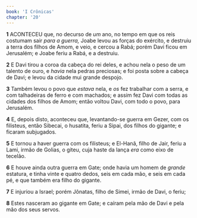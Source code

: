 ```yaml
---
book: 'I Crônicas'
chapter: '20'
---
```


**1** ACONTECEU que, no decurso de _um_ ano, no tempo em que os reis costumam sair _para a guerra,_ Joabe levou as forças do exército, e destruiu a terra dos filhos de Amom, e veio, e cercou a Rabá; porém Davi ficou em Jerusalém; e Joabe feriu a Rabá, e a destruiu.

**2** E Davi tirou a coroa da cabeça do rei deles, e achou nela o peso de um talento de ouro, e _havia_ nela pedras preciosas; e foi posta sobre a cabeça de Davi; e levou da cidade mui grande despojo.

**3** Também levou o povo que _estava_ nela, e _os_ fez trabalhar com a serra, e com talhadeiras de ferro e com machados; e assim fez Davi com todas as cidades dos filhos de Amom; então voltou Davi, com todo o povo, para Jerusalém.

**4** E, depois disto, aconteceu que, levantando-se guerra em Gezer, com os filisteus, então Sibecai, o husatita, feriu a Sipai, dos filhos do gigante; e ficaram subjugados.

**5** E tornou a haver guerra com os filisteus; e El-Hanã, filho de Jair, feriu a Lami, irmão de Golias, o giteu, cuja haste da lança _era_ como eixo de tecelão.

**6** E houve ainda outra guerra em Gate; onde havia um homem de _grande_ estatura, e tinha vinte e quatro dedos, seis em cada mão, e seis em cada pé, e que também era filho do gigante.

**7** E injuriou a Israel; porém Jônatas, filho de Simei, irmão de Davi, o feriu;

**8** Estes nasceram ao gigante em Gate; e caíram pela mão de Davi e pela mão dos seus servos.
